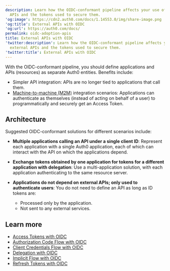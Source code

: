 ```yaml
---
description: Learn how the OIDC-conformant pipeline affects your use of external
  APIs and the tokens used to secure them.
'og:image': https://cdn2.auth0.com/docs/1.14553.0/img/share-image.png
'og:title': External APIs with OIDC
'og:url': https://auth0.com/docs/
permalink: oidc-adoption-apis
title: External APIs with OIDC
'twitter:description': Learn how the OIDC-conformant pipeline affects your use of
  external APIs and the tokens used to secure them.
'twitter:title': External APIs with OIDC
---
```

With the OIDC-conformant pipeline, you should define applications and APIs (resources) as separate Auth0 entities. Benefits include:

* Simpler API integration: APIs are no longer tied to applications that call them.
* [Machine-to-machine (M2M)](/docs/get-started/authentication-and-authorization-flow/client-credentials-flow) integration scenarios: Applications can authenticate as themselves (instead of acting on behalf of a user) to programmatically and securely get an <Tooltip tip="Access Token: Authorization credential, in the form of an opaque string or JWT, used to access an API." cta="View Glossary" href="/docs/glossary?term=Access+Token">Access Token</Tooltip>.

## Architecture

Suggested OIDC-conformant solutions for different scenarios include:

* **Multiple applications calling an API under a single <Tooltip tip="Client ID: Identification value given to your registered resource from Auth0." cta="View Glossary" href="/docs/glossary?term=client+ID">client ID</Tooltip>**: Represent each application with a single Auth0 application, each of which can interact with the API on which the applications depend.
* **Exchange tokens obtained by one application for tokens for a different application with delegation**: Use a multi-application solution, with each application authenticating to the same <Tooltip tip="Resource Server: Server hosting protected resources. Resource servers accept and respond to protected resource requests." cta="View Glossary" href="/docs/glossary?term=resource+server">resource server</Tooltip>.
* **Applications do not depend on external APIs; only used to authenticate users**: You do not need to define an API as long as <Tooltip tip="ID Token: Credential meant for the client itself, rather than for accessing a resource." cta="View Glossary" href="/docs/glossary?term=ID+tokens">ID tokens</Tooltip> are:

  + Processed only by the application.
  + Not sent to any external services.

## Learn more

* [Access Tokens with OIDC](/docs/authenticate/login/oidc-conformant-authentication/oidc-adoption-access-tokens)
* [Authorization Code Flow with OIDC](/docs/authenticate/login/oidc-conformant-authentication/oidc-adoption-auth-code-flow)
* [Client Credentials Flow with OIDC](/docs/authenticate/login/oidc-conformant-authentication/oidc-adoption-client-credentials-flow)
* [Delegation with OIDC](/docs/authenticate/login/oidc-conformant-authentication/oidc-adoption-delegation)
* [Implicit Flow with OIDC](/docs/authenticate/login/oidc-conformant-authentication/oidc-adoption-implicit-flow)
* [Refresh Tokens with OIDC](/docs/authenticate/login/oidc-conformant-authentication/oidc-adoption-refresh-tokens)
